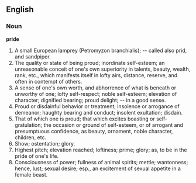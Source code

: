 ==English==

===Noun===

'''pride'''

#A small European lamprey (Petromyzon branchialis); -- called also prid, and sandpiper.
#The quality or state of being proud; inordinate self-esteem; an unreasonable conceit of one's own superiority in talents, beauty, wealth, rank, etc., which manifests itself in lofty airs, distance, reserve, and often in contempt of others.
#A sense of one's own worth, and abhorrence of what is beneath or unworthy of one; lofty self-respect; noble self-esteem; elevation of character; dignified bearing; proud delight; -- in a good sense.
#Proud or disdainful behavior or treatment; insolence or arrogance of demeanor; haughty bearing and conduct; insolent exultation; disdain.
#That of which one is proud; that which excites boasting or self-gratulation; the occasion or ground of self-esteem, or of arrogant and presumptuous confidence, as beauty, ornament, noble character, children, etc.
#Show; ostentation; glory.
#Highest pitch; elevation reached; loftiness; prime; glory; as, to be in the pride of one's life.
#Consciousness of power; fullness of animal spirits; mettle; wantonness; hence, lust; sexual desire; esp., an excitement of sexual appetite in a female beast.